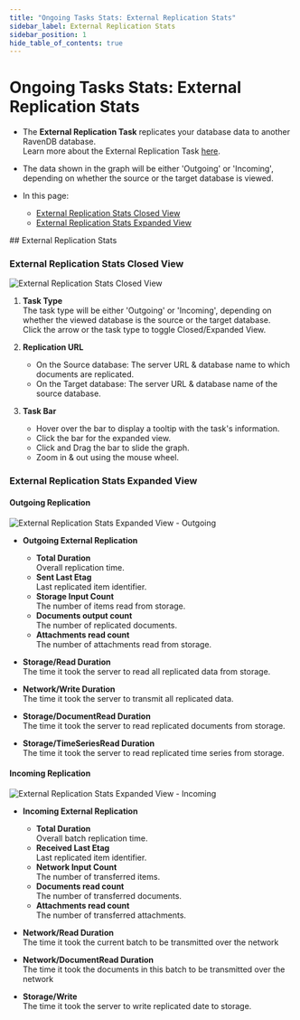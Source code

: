 ```yaml
---
title: "Ongoing Tasks Stats: External Replication Stats"
sidebar_label: External Replication Stats
sidebar_position: 1
hide_table_of_contents: true
---
```



# Ongoing Tasks Stats: External Replication Stats
<Admonition type="note" title="Note">

* The **External Replication Task** replicates your database data to another RavenDB database.  
  Learn more about the External Replication Task [here](../../../../studio/database/tasks/ongoing-tasks/external-replication-task.mdx).  
* The data shown in the graph will be either 'Outgoing' or 'Incoming', depending on whether the source or the target database is viewed.  

* In this page:  
   * [External Replication Stats Closed View](../../../../studio/database/stats/ongoing-tasks-stats/external-replication-stats.mdx#external-replication-stats-closed-view)  
   * [External Replication Stats Expanded View](../../../../studio/database/stats/ongoing-tasks-stats/external-replication-stats.mdx#external-replication-stats-expanded-view)  

</Admonition>
## External Replication Stats

### External Replication Stats Closed View

![External Replication Stats Closed View](./assets/stats-view-07-external-replication-closed-view.png)

1. **Task Type**  
   The task type will be either 'Outgoing' or 'Incoming', depending on whether the viewed database is the source or the target database.  
   Click the arrow or the task type to toggle Closed/Expanded View.  

2. **Replication URL**  
    * On the Source database: The server URL & database name to which documents are replicated.  
    * On the Target database: The server URL & database name of the source database.  
3. **Task Bar**  
    * Hover over the bar to display a tooltip with the task's information.  
    * Click the bar for the expanded view.  
    * Click and Drag the bar to slide the graph.  
    * Zoom in & out using the mouse wheel.  
### External Replication Stats Expanded View

#### Outgoing Replication  

![External Replication Stats Expanded View - Outgoing](./assets/stats-view-08_1-external-replication-expanded-view-outgoing.png)

* **Outgoing External Replication**  
     * **Total Duration**  
       Overall replication time.  
     * **Sent Last Etag**  
       Last replicated item identifier.  
     * **Storage Input Count**  
       The number of items read from storage.  
     * **Documents output count**  
       The number of replicated documents.  
     * **Attachments read count**  
       The number of attachments read from storage.  

* **Storage/Read Duration**  
  The time it took the server to read all replicated data from storage.  

* **Network/Write Duration**  
  The time it took the server to transmit all replicated data.  

* **Storage/DocumentRead Duration**  
  The time it took the server to read replicated documents from storage.  

* **Storage/TimeSeriesRead Duration**  
  The time it took the server to read replicated time series from storage.  
#### Incoming Replication

![External Replication Stats Expanded View - Incoming](./assets/stats-view-08_2-external-replication-expanded-view-incoming.png)

* **Incoming External Replication**  
     * **Total Duration**  
       Overall batch replication time.  
     * **Received Last Etag**  
       Last replicated item identifier.  
     * **Network Input Count**  
       The number of transferred items.  
     * **Documents read count**  
       The number of transferred documents.  
     * **Attachments read count**  
       The number of transferred attachments.  

* **Network/Read Duration**  
  The time it took the current batch to be transmitted over the network

* **Network/DocumentRead Duration**  
  The time it took the documents in this batch to be transmitted over the network

* **Storage/Write**  
  The time it took the server to write replicated date to storage.  




